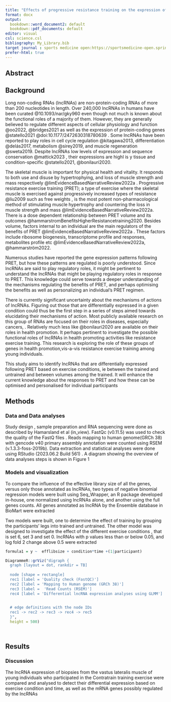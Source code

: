 ```yaml
---
title: "Effects of progressive resistance training on the expression of long non-coding RNAs in skeletal muscle of young adults"
format: docx
output:
  bookdown::word_document2: default
  bookdown::pdf_documents: default
editor: visual
csl: science.csl
bibliography: My_Library.bib
target journal : sports medicine open:https://sportsmedicine-open.springeropen.com/
prefer-html: true
---
```


## Abstract

## Background

Long non-coding RNAs (lncRNAs) are non-protein-coding RNAs of more than 200 nucleotides in length. Over 240,000 lncRNAs in humans have been curated @10.1093/nar/gky960 even though not much is known about the functional roles of a majority of them. However, they are generally believed to regulate different aspects of cellular physiology and function @oo2022, @bridges2021 as well as the expression of protein-coding genes @statello2021 @doi:10.1177/2472630318780639 . Some lncRNAs have been reported to play roles in cell cycle regulation @kitagawa2013, differentiation @delás2017, metabolism @sirey2019, and muscle regeneration @sweta2019. Despite lncRNAs low levels of expression and sequence conservation @mattick2023 , their expressions are highl is y tissue and condition-specific @statello2021, @bonilauri2020.

The skeletal muscle is important for physical health and vitality. It responds to both use and disuse by hypertrophying, and loss of muscle strength and mass respectively @limEvidenceBasedNarrativeReview2022a . Progressive resistance exercise training (PRET); a type of exercise where the skeletal muscle is exercised against progressively increased types of resistance @liu2009 such as free weights , is the most potent non-pharmacological method of stimulating muscle hypertrophy and countering the loss in muscle strength and mass @limEvidenceBasedNarrativeReview2022a. There is a dose dependent relationship between PRET volume and its outcomes @hammarstromBenefitsHigherResistancetraining2020. Besides volume, factors internal to an individual are the main regulators of the benefits of PRET @limEvidenceBasedNarrativeReview2022a . These factors include ribosome biogenesis, transcriptome profile and responses, metabolites profile etc @limEvidenceBasedNarrativeReview2022a, @hammarström2022.

Numerous studies have reported the gene expression patterns following PRET, but how these patterns are regulated is poorly understood. Since lncRNAs are said to play regulatory roles, it might be pertinent to understand the lncRNAs that might be playing regulatory roles in response to PRET. This knowledge could serve towards a deeper understanding of the mechanisms regulating the benefits of PRET, and perhaps optimising the benefits as well as personalizing an individual's PRET regimen.

There is currently significant uncertainty about the mechanisms of actions of lncRNAs. Figuring out those that are differentially expressed in a given condition could thus be the first step in a series of steps aimed towards elucidating their mechanisms of action. Most publicly available research on this group of RNAs are focused on their roles in diseases, especially cancers, . Relatively much less like @bonilauri2020 are available on their roles in health promotion. It perhaps pertinent to investigate the possible functional roles of lncRNAs in health promoting activities like resistance exercise training. This research is exploring the role of these groups of genes in health promotion,vis-a-vis resistance exercise training among young individuals.

This study aims to identify lncRNAs that are differentially expressed following PRET based on exercise conditions, ie between the trained and untrained and between volumes among the trained. It will enhance the current knowledge about the responses to PRET and how these can be optimised and personalised for individual participants

## Methods

### Data and Data analyses

Study design , sample preparation and RNA sequencing were done as described by Hamarsland et al (in_view). FastQc (v0.11.5) was used to check the quality of the FastQ files . Reads mapping to human genome(GRCh 38) with gencode v40 primary assembly annotation were counted using RSEM (v.1.3.3-foss-2019b). Data extraction and statistical analyses were done using RStudio (2023.06.2 Build 561) . A diagram showing the overview of data analyses steps is shown in Figure 1

### Models and visualization

To compare the influence of the effective library size of all the genes, versus only those annotated as lncRNAs, two types of negative binomial regression models were built using Seq_Wrapper, an R package developed in-house, one normalized using lncRNAs alone, and another using the full genes counts. All genes annotated as lncRNA by the Ensemble database in BioMart were extracted

Two models were built, one to determine the effect of training by grouping the participants' legs into trained and untrained. The other model was designed to investigate the effect of the different exercise conditions , that is set 6, set 3 and set 0. lncRNAs with p values less than or below 0.05, and log fold 2 change above 0.5 were extracted

```r
formula1 = y ~  efflibsize + condition*time +(1|participant)          

DiagrammeR::grViz("digraph {
  graph [layout = dot, rankdir = TB]
  
  node [shape = rectangle]        
  rec1 [label = 'Quality check (FastQC)']
  rec2 [label = 'Mapping to Human genome (GRCh 38)']
  rec3 [label =  'Read Counts (RSEM)']
  rec4 [label = 'Differential lncRNA expression analyses using GLMM']

  
  # edge definitions with the node IDs
  rec1 -> rec2 -> rec3 -> rec4 -> rec5
  }",
  height = 500)

```

```         
```

```         
```

## Results

### Discussion

The lncRNA expression of biopsies from the vastus lateralis muscle of young individuals who participated in the Contratrain training exercise were compared and analysed to detect their differential expression based on exercise condition and time, as well as the mRNA genes possibly regulated by the lncRNAs
